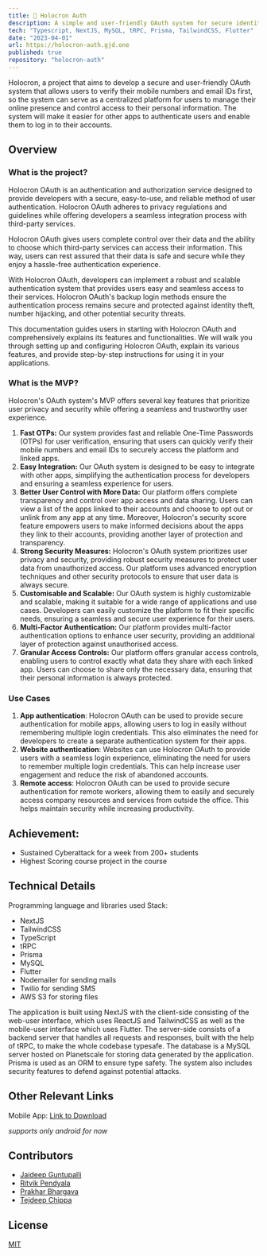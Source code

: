 ```yaml
---
title: 🔐 Holocron Auth
description: A simple and user-friendly OAuth system for secure identity verification via mobile numbers and email, creating a centralized platform.
tech: "Typescript, NextJS, MySQL, tRPC, Prisma, TailwindCSS, Flutter"
date: "2023-04-01"
url: https://holocron-auth.gjd.one
published: true
repository: "holocron-auth"
---
```


Holocron, a project that aims to develop a secure and user-friendly OAuth system that allows users to verify their mobile numbers and email IDs first, so the system can serve as a centralized platform for users to manage their online presence and control access to their personal information. The system will make it easier for other apps to authenticate users and enable them to log in to their accounts.

## Overview

### What is the project?

Holocron OAuth is an authentication and authorization service designed to provide developers with a secure, easy-to-use, and reliable method of user authentication. Holocron OAuth adheres to privacy regulations and guidelines while offering developers a seamless integration process with third-party services.

Holocron OAuth gives users complete control over their data and the ability to choose which third-party services can access their information. This way, users can rest assured that their data is safe and secure while they enjoy a hassle-free authentication experience.

With Holocron OAuth, developers can implement a robust and scalable authentication system that provides users easy and seamless access to their services. Holocron OAuth's backup login methods ensure the authentication process remains secure and protected against identity theft, number hijacking, and other potential security threats.

This documentation guides users in starting with Holocron OAuth and comprehensively explains its features and functionalities. We will walk you through setting up and configuring Holocron OAuth, explain its various features, and provide step-by-step instructions for using it in your applications.

### What is the MVP?

Holocron's OAuth system's MVP offers several key features that prioritize user privacy and security while offering a seamless and trustworthy user experience.

1. **Fast OTPs:** Our system provides fast and reliable One-Time Passwords (OTPs) for user verification, ensuring that users can quickly verify their mobile numbers and email IDs to securely access the platform and linked apps.
2. **Easy Integration:** Our OAuth system is designed to be easy to integrate with other apps, simplifying the authentication process for developers and ensuring a seamless experience for users.
3. **Better User Control with More Data:** Our platform offers complete transparency and control over app access and data sharing. Users can view a list of the apps linked to their accounts and choose to opt out or unlink from any app at any time. Moreover, Holocron's security score feature empowers users to make informed decisions about the apps they link to their accounts, providing another layer of protection and transparency.
4. **Strong Security Measures:** Holocron's OAuth system prioritizes user privacy and security, providing robust security measures to protect user data from unauthorized access. Our platform uses advanced encryption techniques and other security protocols to ensure that user data is always secure.
5. **Customisable and Scalable:** Our OAuth system is highly customizable and scalable, making it suitable for a wide range of applications and use cases. Developers can easily customize the platform to fit their specific needs, ensuring a seamless and secure user experience for their users.
6. **Multi-Factor Authentication:** Our platform provides multi-factor authentication options to enhance user security, providing an additional layer of protection against unauthorised access.
7. **Granular Access Controls:** Our platform offers granular access controls, enabling users to control exactly what data they share with each linked app. Users can choose to share only the necessary data, ensuring that their personal information is always protected.

### Use Cases

1. **App authentication**: Holocron OAuth can be used to provide secure authentication for mobile apps, allowing users to log in easily without remembering multiple login credentials. This also eliminates the need for developers to create a separate authentication system for their apps.
2. **Website authentication**: Websites can use Holocron OAuth to provide users with a seamless login experience, eliminating the need for users to remember multiple login credentials. This can help increase user engagement and reduce the risk of abandoned accounts.
3. **Remote access**: Holocron OAuth can be used to provide secure authentication for remote workers, allowing them to easily and securely access company resources and services from outside the office. This helps maintain security while increasing productivity.

## Achievement:

-   Sustained Cyberattack for a week from 200+ students
-   Highest Scoring course project in the course

## Technical Details

Programming language and libraries used
Stack:

-   NextJS
-   TailwindCSS
-   TypeScript
-   tRPC
-   Prisma
-   MySQL
-   Flutter
-   Nodemailer for sending mails
-   Twilio for sending SMS
-   AWS S3 for storing files

The application is built using NextJS with the client-side consisting of the web-user interface, which uses ReactJS and TailwindCSS as well as the mobile-user interface which uses Flutter. The server-side consists of a backend server that handles all requests and responses, built with the help of tRPC, to make the whole codebase typesafe. The database is a MySQL server hosted on Planetscale for storing data generated by the application. Prisma is used as an ORM to ensure type safety. The system also includes security features to defend against potential attacks.

## Other Relevant Links

Mobile App: [Link to Download](https://holocron-auth.gjd.one/download-app)

<i> supports only android for now </i>

## Contributors

-   [Jaideep Guntupalli](https://gjdeep.dev/)
-   [Ritvik Pendyala](https://www.pendi.works/)
-   [Prakhar Bhargava](https://github.com/prakhar20394)
-   [Tejdeep Chippa](https://github.com/phoenix1881)

## License

[MIT](https://github.com/Holocron-Auth/holocron-web/blob/trunk/LICENSE)
